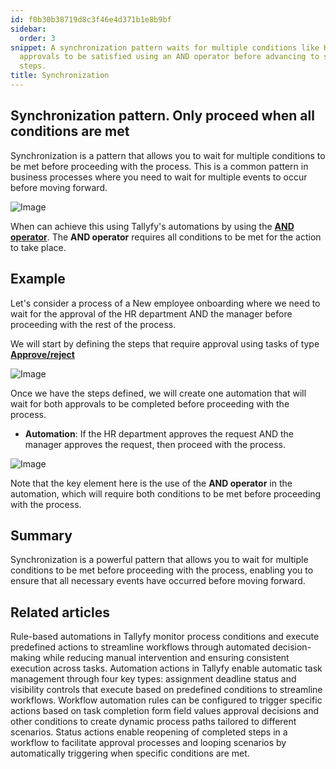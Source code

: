 ```yaml
---
id: f0b30b38719d8c3f46e4d371b1e8b9bf
sidebar:
  order: 3
snippet: A synchronization pattern waits for multiple conditions like HR and manager
  approvals to be satisfied using an AND operator before advancing to subsequent process
  steps.
title: Synchronization
---
```


## Synchronization pattern. Only proceed when all conditions are met

Synchronization is a pattern that allows you to wait for multiple conditions to be met before proceeding with the process. This is a common pattern in business processes where you need to wait for multiple events to occur before moving forward.

![Image](https://tallyfy.com/wp-content/uploads/BPMN-image19.png)

When can achieve this using Tallyfy's automations by using the [**AND operator**](/products/pro/documenting/templates/automations/logic-explained/#and--or-operators). The **AND operator** requires all conditions to be met for the action to take place.

## Example

Let's consider a process of a New employee onboarding where we need to wait for the approval of the HR department AND the manager before proceeding with the rest of the process.

We will start by defining the steps that require approval using tasks of type [**Approve/reject**](/products/pro/tracking-and-tasks/tasks/what-types-of-tasks-can-i-create-with-tallyfy/#approvereject)

![Image](https://screenshots.tallyfy.com/tallyfy/pro/desktop-light-hrmanager-approval-synchronization.png)

Once we have the steps defined, we will create one automation that will wait for both approvals to be completed before proceeding with the process.

- **Automation**: If the HR department approves the request AND the manager approves the request, then proceed with the process.

![Image](https://screenshots.tallyfy.com/tallyfy/pro/desktop-light-hrmanager-automation-synchronization.png)

Note that the key element here is the use of the **AND operator** in the automation, which will require both conditions to be met before proceeding with the process.

## Summary

Synchronization is a powerful pattern that allows you to wait for multiple conditions to be met before proceeding with the process, enabling you to ensure that all necessary events have occurred before moving forward.


## Related articles
<CardGrid>
<LinkTitleCard header="<b>Templates > Automations</b>" href="/products/pro/documenting/templates/automations/" > Rule-based automations in Tallyfy monitor process conditions and execute predefined actions to streamline workflows through automated decision-making while reducing manual intervention and ensuring consistent execution across tasks. </LinkTitleCard>
<LinkTitleCard header="<b>Automations > Actions</b>" href="/products/pro/documenting/templates/automations/actions/" > Automation actions in Tallyfy enable automatic task management through four key types: assignment deadline status and visibility controls that execute based on predefined conditions to streamline workflows. </LinkTitleCard>
<LinkTitleCard header="<b>Tutorials > Create an automation</b>" href="/products/pro/tutorials/how-can-tallyfy-automate-and-streamline-my-processes/" > Workflow automation rules can be configured to trigger specific actions based on task completion form field values approval decisions and other conditions to create dynamic process paths tailored to different scenarios. </LinkTitleCard>
<LinkTitleCard header="<b>Actions > Automate changing the status of tasks</b>" href="/products/pro/documenting/templates/automations/actions/status-actions/" > Status actions enable reopening of completed steps in a workflow to facilitate approval processes and looping scenarios by automatically triggering when specific conditions are met. </LinkTitleCard>
</CardGrid>